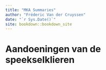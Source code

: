 ```yaml
--- 
title: "MKA Summaries"
author: "Fréderic Van der Cruyssen"
date: "`r Sys.Date()`"
site: bookdown::bookdown_site
---
```


# Aandoeningen van de speekselklieren

